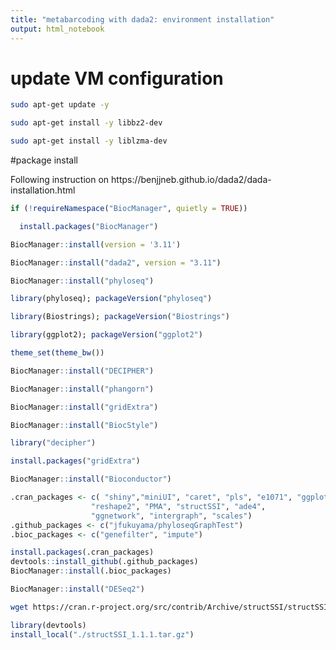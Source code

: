 ```yaml
---
title: "metabarcoding with dada2: environment installation"
output: html_notebook
---
```


# update VM configuration

``` bash

sudo apt-get update -y 

sudo apt-get install -y libbz2-dev

sudo apt-get install -y liblzma-dev

```

#package install

Following instruction on https://benjjneb.github.io/dada2/dada-installation.html

```r

if (!requireNamespace("BiocManager", quietly = TRUE))

  install.packages("BiocManager")

BiocManager::install(version = '3.11')

BiocManager::install("dada2", version = "3.11")

```


```r
BiocManager::install("phyloseq")
```

```r
library(phyloseq); packageVersion("phyloseq")
```

```r
library(Biostrings); packageVersion("Biostrings")
```

```r
library(ggplot2); packageVersion("ggplot2")
```

```r
theme_set(theme_bw())
```

```r
BiocManager::install("DECIPHER")
```

```r
BiocManager::install("phangorn")
```

```r
BiocManager::install("gridExtra")
```

```r
BiocManager::install("BiocStyle")
```

```r
library("decipher")
```

```r
install.packages("gridExtra")
```

```r
BiocManager::install("Bioconductor")
```

```r
.cran_packages <- c( "shiny","miniUI", "caret", "pls", "e1071", "ggplot2", "randomForest", "dplyr", "ggrepel", "nlme", "devtools",
                  "reshape2", "PMA", "structSSI", "ade4",
                  "ggnetwork", "intergraph", "scales")
.github_packages <- c("jfukuyama/phyloseqGraphTest")
.bioc_packages <- c("genefilter", "impute")
```

```r
install.packages(.cran_packages)
devtools::install_github(.github_packages)
BiocManager::install(.bioc_packages)
```

```r
BiocManager::install("DESeq2")
```

```bash
wget https://cran.r-project.org/src/contrib/Archive/structSSI/structSSI_1.1.1.tar.gz
```

```r
library(devtools)
install_local("./structSSI_1.1.1.tar.gz")
```
